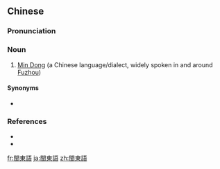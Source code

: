{{also|闽东语}}
==Chinese==
{{zh-forms|s=闽东语|type=21}}

===Pronunciation===
{{zh-pron
|m=閩dōngyǔ
|c=man5 dung1 jyu5,man4 dung1 jyu5
|h=pfs=mén-tûng-ngî/mên-tûng-ngî
|md=mìng-dĕ̤ng-ngṳ̄
|mn=bân-tang-gí/bân-tang-gú
|cat=n
}}

===Noun===
{{zh-noun}}

# [[Min Dong]] (a Chinese language/dialect, widely spoken in and around [[Fuzhou]])

====Synonyms====
* {{zh-l|閩東}}

===References===
* {{pedialite|閩東|lang=zh}}
* {{pedialite|Min Dong}}

[[fr:閩東語]]
[[ja:閩東語]]
[[zh:閩東語]]